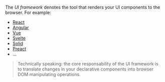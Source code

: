 
The *UI framework* denotes the tool that renders your UI components to the browser. For example:
 - [React](/react)
 - [Angular](/angular)
 - [Vue](/vue)
 - [Svelte](/svelte)
 - [Solid](/solid)
 - [Preact](/preact)
 - ...

> Technically speaking: the core responsability of the UI framework is to translate changes in your declarative components into browser DOM manipulating operations.

<Integration toolTypeName="UI framework" />
